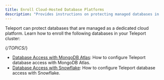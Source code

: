 ```yaml
---
title: Enroll Cloud-Hosted Database Platforms
description: "Provides instructions on protecting managed databases in your infrastructure with Teleport."
---
```


Teleport can protect databases that are managed as a dedicated cloud platform.
Learn how to enroll the following databases in your Teleport cluster:

{/*TOPICS*/}

- [Database Access with MongoDB Atlas](mongodb-atlas.mdx): How to configure Teleport database access with MongoDB Atlas.
- [Database Access with Snowflake](snowflake.mdx): How to configure Teleport database access with Snowflake.
